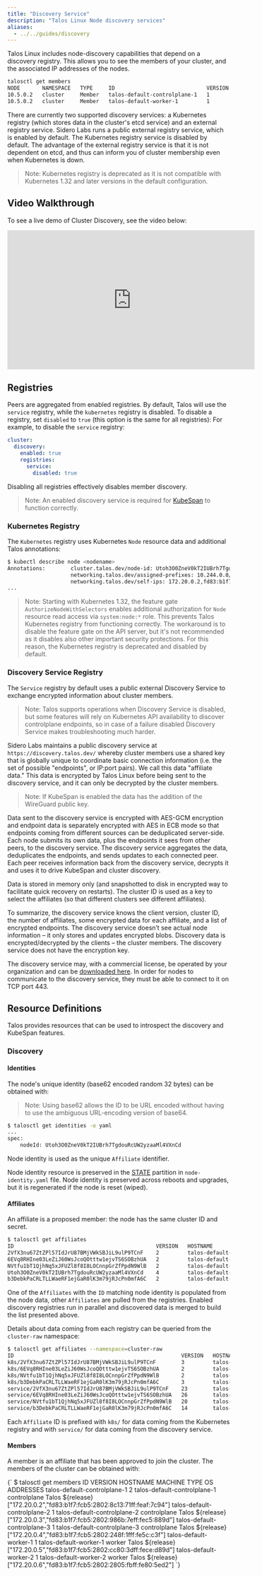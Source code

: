 ```yaml
---
title: "Discovery Service"
description: "Talos Linux Node discovery services"
aliases:
  - ../../guides/discovery
---
```



Talos Linux includes node-discovery capabilities that depend on a discovery registry.
This allows you to see the members of your cluster, and the associated IP addresses of the nodes.

```bash
talosctl get members
NODE       NAMESPACE   TYPE     ID                             VERSION   HOSTNAME                       MACHINE TYPE   OS               ADDRESSES
10.5.0.2   cluster     Member   talos-default-controlplane-1   1         talos-default-controlplane-1   controlplane   Talos (v1.2.3)   ["10.5.0.2"]
10.5.0.2   cluster     Member   talos-default-worker-1         1         talos-default-worker-1         worker         Talos (v1.2.3)   ["10.5.0.3"]
```

There are currently two supported discovery services: a Kubernetes registry (which stores data in the cluster's etcd service) and an external registry service.
Sidero Labs runs a public external registry service, which is enabled by default.
The Kubernetes registry service is disabled by default.
The advantage of the external registry service is that it is not dependent on etcd, and thus can inform you of cluster membership even when Kubernetes is down.

> Note: Kubernetes registry is deprecated as it is not compatible with Kubernetes 1.32 and later versions in the default configuration.

## Video Walkthrough

To see a live demo of Cluster Discovery, see the video below:

<iframe width="560" height="315" src="https://www.youtube.com/embed/GCBTrHhjawY" frameborder="0" allow="accelerometer; autoplay; clipboard-write; encrypted-media; gyroscope; picture-in-picture" allowfullscreen></iframe>

## Registries

Peers are aggregated from enabled registries.
By default, Talos will use the `service` registry, while the `kubernetes` registry is disabled.
To disable a registry, set `disabled` to `true` (this option is the same for all registries):
For example, to disable the `service` registry:

```yaml
cluster:
  discovery:
    enabled: true
    registries:
      service:
        disabled: true
```

Disabling all registries effectively disables member discovery.

> Note: An enabled discovery service is required for [KubeSpan](../../networking/kubespan) to function correctly.

### Kubernetes Registry

The `Kubernetes` registry uses Kubernetes `Node` resource data and additional Talos annotations:

```sh
$ kubectl describe node <nodename>
Annotations:        cluster.talos.dev/node-id: Utoh3O0ZneV0kT2IUBrh7TgdouRcUW2yzaaMl4VXnCd
                    networking.talos.dev/assigned-prefixes: 10.244.0.0/32,10.244.0.1/24
                    networking.talos.dev/self-ips: 172.20.0.2,fd83:b1f7:fcb5:2802:8c13:71ff:feaf:7c94
...
```

> Note: Starting with Kubernetes 1.32, the feature gate `AuthorizeNodeWithSelectors` enables additional authorization for `Node` resource read access via `system:node:*` role.
> This prevents Talos Kubernetes registry from functioning correctly.
> The workaround is to disable the feature gate on the API server, but it's not recommended as it disables also other important security protections.
> For this reason, the Kubernetes registry is deprecated and disabled by default.

### Discovery Service Registry

The `Service` registry by default uses a public external Discovery Service to exchange encrypted information about cluster members.

> Note: Talos supports operations when Discovery Service is disabled, but some features will rely on Kubernetes API availability to discover
> controlplane endpoints, so in case of a failure disabled Discovery Service makes troubleshooting much harder.

Sidero Labs maintains a public discovery service at `https://discovery.talos.dev/` whereby cluster members use a shared key that is globally unique to coordinate basic connection information (i.e. the set of possible "endpoints", or IP:port pairs).
We call this data "affiliate data."
This data is encrypted by Talos Linux before being sent to the discovery service, and it can only be decrypted by the cluster members.

> Note: If KubeSpan is enabled the data has the addition of the WireGuard public key.

Data sent to the discovery service is encrypted with AES-GCM encryption and endpoint data is separately encrypted with AES in ECB mode so that endpoints coming from different sources can be deduplicated server-side.
Each node submits its own data, plus the endpoints it sees from other peers, to the discovery service.
The discovery service aggregates the data, deduplicates the endpoints, and sends updates to each connected peer.
Each peer receives information back from the discovery service, decrypts it and uses it to drive KubeSpan and cluster discovery.

Data is stored in memory only (and snapshotted to disk in encrypted way to facilitate quick recovery on restarts).
The cluster ID is used as a key to select the affiliates (so that different clusters see different affiliates).

To summarize, the discovery service knows the client version, cluster ID, the number of affiliates, some encrypted data for each affiliate, and a list of encrypted endpoints.
The discovery service doesn’t see actual node information – it only stores and updates encrypted blobs.
Discovery data is encrypted/decrypted by the clients – the cluster members.
The discovery service does not have the encryption key.

The discovery service may, with a commercial license, be operated by your organization and can be [downloaded here](https://github.com/siderolabs/discovery-service).
In order for nodes to communicate to the discovery service, they must be able to connect to it on TCP port 443.

## Resource Definitions

Talos provides resources that can be used to introspect the discovery and KubeSpan features.

### Discovery

#### Identities

The node's unique identity (base62 encoded random 32 bytes) can be obtained with:

> Note: Using base62 allows the ID to be URL encoded without having to use the ambiguous URL-encoding version of base64.

```sh
$ talosctl get identities -o yaml
...
spec:
    nodeId: Utoh3O0ZneV0kT2IUBrh7TgdouRcUW2yzaaMl4VXnCd
```

Node identity is used as the unique `Affiliate` identifier.

Node identity resource is preserved in the [STATE](../../learn-more/architecture#file-system-partitions) partition in `node-identity.yaml` file.
Node identity is preserved across reboots and upgrades, but it is regenerated if the node is reset (wiped).

#### Affiliates

An affiliate is a proposed member: the node has the same cluster ID and secret.

```sh
$ talosctl get affiliates
ID                                             VERSION   HOSTNAME                       MACHINE TYPE   ADDRESSES
2VfX3nu67ZtZPl57IdJrU87BMjVWkSBJiL9ulP9TCnF    2         talos-default-controlplane-2   controlplane   ["172.20.0.3","fd83:b1f7:fcb5:2802:986b:7eff:fec5:889d"]
6EVq8RHIne03LeZiJ60WsJcoQOtttw1ejvTS6SOBzhUA   2         talos-default-worker-1         worker         ["172.20.0.5","fd83:b1f7:fcb5:2802:cc80:3dff:fece:d89d"]
NVtfu1bT1QjhNq5xJFUZl8f8I8LOCnnpGrZfPpdN9WlB   2         talos-default-worker-2         worker         ["172.20.0.6","fd83:b1f7:fcb5:2802:2805:fbff:fe80:5ed2"]
Utoh3O0ZneV0kT2IUBrh7TgdouRcUW2yzaaMl4VXnCd    4         talos-default-controlplane-1   controlplane   ["172.20.0.2","fd83:b1f7:fcb5:2802:8c13:71ff:feaf:7c94"]
b3DebkPaCRLTLLWaeRF1ejGaR0lK3m79jRJcPn0mfA6C   2         talos-default-controlplane-3   controlplane   ["172.20.0.4","fd83:b1f7:fcb5:2802:248f:1fff:fe5c:c3f"]
```

One of the `Affiliates` with the `ID` matching node identity is populated from the node data, other `Affiliates` are pulled from the registries.
Enabled discovery registries run in parallel and discovered data is merged to build the list presented above.

Details about data coming from each registry can be queried from the `cluster-raw` namespace:

```sh
$ talosctl get affiliates --namespace=cluster-raw
ID                                                     VERSION   HOSTNAME                       MACHINE TYPE   ADDRESSES
k8s/2VfX3nu67ZtZPl57IdJrU87BMjVWkSBJiL9ulP9TCnF        3         talos-default-controlplane-2   controlplane   ["172.20.0.3","fd83:b1f7:fcb5:2802:986b:7eff:fec5:889d"]
k8s/6EVq8RHIne03LeZiJ60WsJcoQOtttw1ejvTS6SOBzhUA       2         talos-default-worker-1         worker         ["172.20.0.5","fd83:b1f7:fcb5:2802:cc80:3dff:fece:d89d"]
k8s/NVtfu1bT1QjhNq5xJFUZl8f8I8LOCnnpGrZfPpdN9WlB       2         talos-default-worker-2         worker         ["172.20.0.6","fd83:b1f7:fcb5:2802:2805:fbff:fe80:5ed2"]
k8s/b3DebkPaCRLTLLWaeRF1ejGaR0lK3m79jRJcPn0mfA6C       3         talos-default-controlplane-3   controlplane   ["172.20.0.4","fd83:b1f7:fcb5:2802:248f:1fff:fe5c:c3f"]
service/2VfX3nu67ZtZPl57IdJrU87BMjVWkSBJiL9ulP9TCnF    23        talos-default-controlplane-2   controlplane   ["172.20.0.3","fd83:b1f7:fcb5:2802:986b:7eff:fec5:889d"]
service/6EVq8RHIne03LeZiJ60WsJcoQOtttw1ejvTS6SOBzhUA   26        talos-default-worker-1         worker         ["172.20.0.5","fd83:b1f7:fcb5:2802:cc80:3dff:fece:d89d"]
service/NVtfu1bT1QjhNq5xJFUZl8f8I8LOCnnpGrZfPpdN9WlB   20        talos-default-worker-2         worker         ["172.20.0.6","fd83:b1f7:fcb5:2802:2805:fbff:fe80:5ed2"]
service/b3DebkPaCRLTLLWaeRF1ejGaR0lK3m79jRJcPn0mfA6C   14        talos-default-controlplane-3   controlplane   ["172.20.0.4","fd83:b1f7:fcb5:2802:248f:1fff:fe5c:c3f"]
```

Each `Affiliate` ID is prefixed with `k8s/` for data coming from the Kubernetes registry and with `service/` for data coming from the discovery service.

#### Members

A member is an affiliate that has been approved to join the cluster.
The members of the cluster can be obtained with:

<CodeBlock lang="sh">
{`
$ talosctl get members
ID                             VERSION   HOSTNAME                       MACHINE TYPE   OS                ADDRESSES
talos-default-controlplane-1   2         talos-default-controlplane-1   controlplane   Talos ${release}   ["172.20.0.2","fd83:b1f7:fcb5:2802:8c13:71ff:feaf:7c94"]
talos-default-controlplane-2   1         talos-default-controlplane-2   controlplane   Talos ${release}   ["172.20.0.3","fd83:b1f7:fcb5:2802:986b:7eff:fec5:889d"]
talos-default-controlplane-3   1         talos-default-controlplane-3   controlplane   Talos ${release}   ["172.20.0.4","fd83:b1f7:fcb5:2802:248f:1fff:fe5c:c3f"]
talos-default-worker-1         1         talos-default-worker-1         worker         Talos ${release}   ["172.20.0.5","fd83:b1f7:fcb5:2802:cc80:3dff:fece:d89d"]
talos-default-worker-2         1         talos-default-worker-2         worker         Talos ${release}   ["172.20.0.6","fd83:b1f7:fcb5:2802:2805:fbff:fe80:5ed2"]
`}
</CodeBlock>